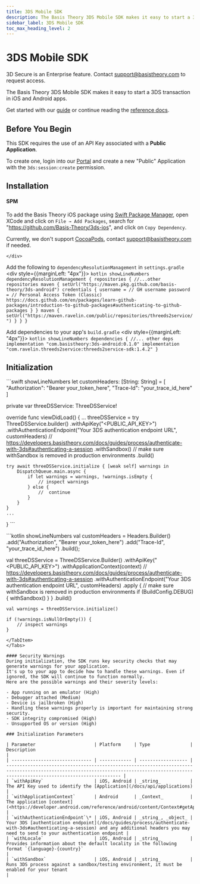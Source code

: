 ```yaml
---
title: 3DS Mobile SDK
description: The Basis Theory 3DS Mobile SDK makes it easy to start a 3DS transaction in iOS and Android apps. Learn More.
sidebar_label: 3DS Mobile SDK
toc_max_heading_level: 2
---
```




# 3DS Mobile SDK <Enterprise />

<Alert type={Alerts.INFO}>3D Secure is an Enterprise feature. Contact <a href="mailto:support@basistheory.com">support@basistheory.com</a> to request access.</Alert>

The Basis Theory 3DS Mobile SDK makes it easy to start a 3DS transaction in iOS and Android apps.

Get started with our [guide](/docs/guides/process/authenticate-with-3ds) or continue reading the [reference docs](/docs/sdks/mobile/3ds/methods).

## Before You Begin

This SDK requires the use of an API Key associated with a **Public Application**.

To create one, login into our [Portal](https://portal.basistheory.com) and create a new "Public" Application with the `3ds:session:create` permission.

## Installation

<Tabs className="bt-tabs" queryString="platform">
  <TabItem value="ios" label="iOS">
<div style={{ margin: "12px" }}>

#### SPM

To add the Basis Theory iOS package using [Swift Package Manager](https://www.swift.org/package-manager/), open XCode and click on `File → Add Packages`, search for "https://github.com/Basis-Theory/3ds-ios", and click on `Copy Dependency`.

Currently, we don't support [CocoaPods](https://cocoapods.org/), contact <a href="mailto:support@basistheory.com">support@basistheory.com</a> if needed.

    </div>
  </TabItem>
  <TabItem value="android" label="Android">
  
   Add the following to `dependencyResolutionManagement` in `settings.gradle`
        <div style={{marginLeft: "4px"}}>
    ```kotlin showLineNumbers
    dependencyResolutionManagement {
        repositories {
            //...other repositories
            maven {
                setUrl("https://maven.pkg.github.com/basis-theory/3ds-android")
                credentials {
                    username = // GH username
                    password = // Personal Access Token (Classic) https://docs.github.com/en/packages/learn-github-packages/introduction-to-github-packages#authenticating-to-github-packages
                }
            }
            maven {
                setUrl("https://maven.ravelin.com/public/repositories/threeds2service/")
            }
        }
    }
    ```
    </div>
    Add dependencies to your app's `build.gradle`
     <div style={{marginLeft: "4px"}}>
    ```kotlin showLineNumbers
    dependencies {
        //... other deps
        implementation "com.basistheory:3ds-android:0.1.0"
        implementation "com.ravelin.threeds2service:threeds2service-sdk:1.4.2"
    }
    ```
    </div>
  </TabItem>
</Tabs>

## Initialization

<Tabs className="bt-tabs" queryString="platform">
  <TabItem value="ios" label="iOS">
```swift showLineNumbers
let customHeaders: [String: String] = [
    "Authorization": "Bearer your_token_here",
    "Trace-Id": "your_trace_id_here"
]

private var threeDSService: ThreeDSService!

override func viewDidLoad() {
    ... 
    threeDSService = try ThreeDSService.builder()
        .withApiKey("<PUBLIC_API_KEY>")
        .withAuthenticationEndpoint("Your 3DS authentication endpoint URL", customHeaders) // https://developers.basistheory.com/docs/guides/process/authenticate-with-3ds#authenticating-a-session
        .withSandbox()   // make sure withSandbox is removed in production environments
        .build()

    try await threeDSService.initialize { [weak self] warnings in
        DispatchQueue.main.async {
            if let warnings = warnings, !warnings.isEmpty {
                // inspect warnings
            } else {
                //  continue
            }
        }
    }
    ...
}
    ```
  </TabItem>

  <TabItem value="android" label="Android">
    ```kotlin showLineNumbers
val customHeaders = Headers.Builder()
        .add("Authorization", "Bearer your_token_here")
        .add("Trace-Id", "your_trace_id_here")
        .build();

val threeDSService = ThreeDSService.Builder()
        .withApiKey("<PUBLIC_API_KEY>")
        .withApplicationContext(context)
        // https://developers.basistheory.com/docs/guides/process/authenticate-with-3ds#authenticating-a-session
        .withAuthenticationEndpoint("Your 3DS authentication endpoint URL", customHeaders)
        .apply {
            // make sure withSandbox is removed in production environments
            if (BuildConfig.DEBUG) {
                withSandbox()
            }
        }
        .build()

    val warnings = threeDSService.initialize()

    if (!warnings.isNullOrEmpty()) {
        // inspect warnings
    }
```
</TabItem>
</Tabs>

#### Security Warnings
During initialization, the SDK runs key security checks that may generate warnings for your application. 
It's up to your app to decide how to handle these warnings. Even if ignored, the SDK will continue to function normally. 
Here are the possible warnings and their severity levels:

- App running on an emulator (High)
- Debugger attached (Medium)
- Device is jailbroken (High)
- Handling these warnings properly is important for maintaining strong security.
- SDK integrity compromised (High)
- Unsupported OS or version (High)

### Initialization Parameters

| Parameter                      | Platform     | Type               | Description                                                                                                                                                                             |
| ------------------------------ | ------------ | ------------------ | --------------------------------------------------------------------------------------------------------------------------------------------------------------------------------------- |
| `withApiKey`                   | iOS, Android | _string_           | The API Key used to identify the [Application](/docs/api/applications)                                                                                                                  |
| `withApplicationContext`       | Android      | _Context_          | The application [context](<https://developer.android.com/reference/android/content/Context#getApplicationContext()>)                                                                    |
| `withAuthenticationEndpoint`\* | iOS, Android | _string_, _object_ | Your 3DS [authentication endpoint](/docs/guides/process/authenticate-with-3ds#authenticating-a-session) and any additional headers you may need to send to your authentication endpoint |
| `withLocale`                   | iOS, Android | _string_           | Provides information about the default locality in the following format `{language}-{country}`                                                                                          |
| `withSandbox`                  | iOS, Android | _string_           | Runs 3DS process against a sandbox/testing environment, it must be enabled for your tenant                                                                                              |
